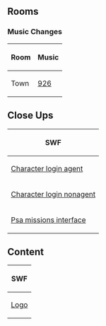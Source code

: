 ==Rooms==
===Music Changes===
{|class="wikitable" style="margin: 1em auto;"
!Room!!Music
|-
|Town||[[Media:Music926.swf|926]]
|}
==Close Ups==
{|class="wikitable" style="margin: 1em auto;"
!SWF
|-
|[[Media:CloseUpsGlobalCharacter login agent 0610.swf|Character login agent]]
|-
|[[Media:CloseUpsGlobalCharacter login nonagent 0610.swf|Character login nonagent]]
|-
|[[Media:CloseUpsGlobalPsa missions interface-06122015.swf|Psa missions interface]]
|}

==Content==
{|class="wikitable" style="margin: 1em auto;"
!SWF
|-
|[[Media:ContentLogo-ElitePenguinForce.swf|Logo]]
|}

{{Events}}